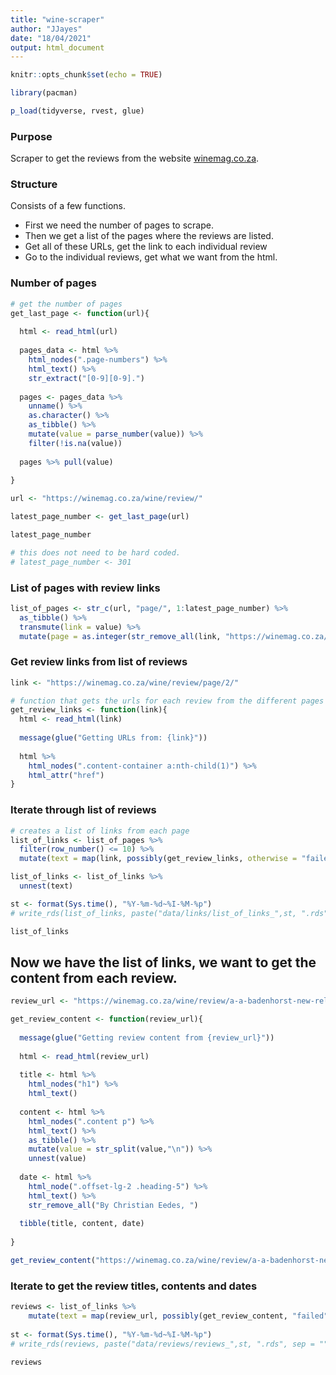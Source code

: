 ```yaml
---
title: "wine-scraper"
author: "JJayes"
date: "18/04/2021"
output: html_document
---
```


```r
knitr::opts_chunk$set(echo = TRUE)

library(pacman)

p_load(tidyverse, rvest, glue)
```


### Purpose

Scraper to get the reviews from the website [winemag.co.za](https://winemag.co.za/wine/review/).

### Structure

Consists of a few functions. 

- First we need the number of pages to scrape.
- Then we get a list of the pages where the reviews are listed.
- Get all of these URLs, get the link to each individual review
- Go to the individual reviews, get what we want from the html.

### Number of pages

```r
# get the number of pages
get_last_page <- function(url){
  
  html <- read_html(url)
  
  pages_data <- html %>% 
    html_nodes(".page-numbers") %>% 
    html_text() %>% 
    str_extract("[0-9][0-9].")
  
  pages <- pages_data %>% 
    unname() %>% 
    as.character() %>%  
    as_tibble() %>% 
    mutate(value = parse_number(value)) %>% 
    filter(!is.na(value))
  
  pages %>% pull(value)
  
}

url <- "https://winemag.co.za/wine/review/"

latest_page_number <- get_last_page(url)

latest_page_number

# this does not need to be hard coded.
# latest_page_number <- 301

```

### List of pages with review links

```r
list_of_pages <- str_c(url, "page/", 1:latest_page_number) %>% 
  as_tibble() %>% 
  transmute(link = value) %>% 
  mutate(page = as.integer(str_remove_all(link, "https://winemag.co.za/wine/review/page/")))

```

### Get review links from list of reviews

```r
link <- "https://winemag.co.za/wine/review/page/2/"

# function that gets the urls for each review from the different pages
get_review_links <- function(link){
  html <- read_html(link)
  
  message(glue("Getting URLs from: {link}"))
  
  html %>% 
    html_nodes(".content-container a:nth-child(1)") %>% 
    html_attr("href")
}

```

### Iterate through list of reviews

```r
# creates a list of links from each page
list_of_links <- list_of_pages %>%
  filter(row_number() <= 10) %>% 
  mutate(text = map(link, possibly(get_review_links, otherwise = "failed", quiet = F)))

list_of_links <- list_of_links %>% 
  unnest(text)

st <- format(Sys.time(), "%Y-%m-%d~%I-%M-%p")
# write_rds(list_of_links, paste("data/links/list_of_links_",st, ".rds", sep = ""))

list_of_links
```

## Now we have the list of links, we want to get the content from each review.

```r

review_url <- "https://winemag.co.za/wine/review/a-a-badenhorst-new-releases-2/"

get_review_content <- function(review_url){
  
  message(glue("Getting review content from {review_url}"))
  
  html <- read_html(review_url)
  
  title <- html %>% 
    html_nodes("h1") %>% 
    html_text()
  
  content <- html %>% 
    html_nodes(".content p") %>% 
    html_text() %>% 
    as_tibble() %>% 
    mutate(value = str_split(value,"\n")) %>% 
    unnest(value)
  
  date <- html %>% 
    html_node(".offset-lg-2 .heading-5") %>% 
    html_text() %>% 
    str_remove_all("By Christian Eedes, ")
  
  tibble(title, content, date)
  
}

get_review_content("https://winemag.co.za/wine/review/a-a-badenhorst-new-releases-2/")

```

### Iterate to get the review titles, contents and dates

```r
reviews <- list_of_links %>% 
    mutate(text = map(review_url, possibly(get_review_content, "failed")))
           
st <- format(Sys.time(), "%Y-%m-%d~%I-%M-%p")
# write_rds(reviews, paste("data/reviews/reviews_",st, ".rds", sep = ""))

reviews
```

